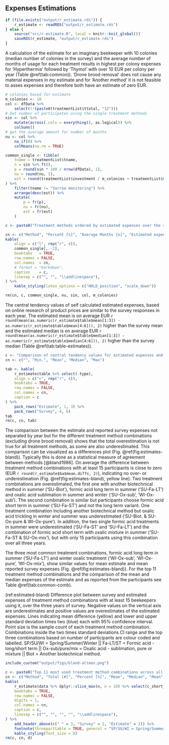 
## Expenses Estimations {#r-estimations}

```r
if (file.exists("output/r_estimate.rds")) {
    r_estimate <- readRDS("output/r_estimate.rds")
} else {
    source("src/r-estimate.R", local = knitr::knit_global())
    saveRDS(r_estimate, "output/r_estimate.rds")
}
```

A calculation of the estimate for an imaginary beekeeper with 10 colonies (median number of colonies in the survey) and the average number of months of usage for each treatment results in highest per colony expenses for 'Hyperthermia' followed by 'Thymol' with over 10 EUR per colony per year (Table&nbsp;\@ref(tab:common)). 'Drone brood removal' does not cause any material expenses in my estimate and for 'Another method' it is not feasible to asses expenses and therefore both have an estimate of zero EUR.

```r
# colonies based for estimate
m_colonies <- 10
col <- dfData %>%
    select(!!(paste0(treatmentList$ttotal, "12")))
# Get number of participates using the single treatment methods
sin <- col %>%
    mutate(across(.cols = everything(), as.logical)) %>%
    colSums()
# get the average amount for number of months
nu <- col %>%
    na_if(0) %>%
    colMeans(na.rm = TRUE)

common_single <- tibble(
    tname = treatmentList$tname,
    n = sin %>% ft(),
    p = round(sin * 100 / nrow(dfData), 1),
    nu = round(nu, 1),
    est = round(treatmentList$investment / m_colonies + treatmentList$material + treatmentList$consumables * nu, 2)
) %>%
    filter(tname != "Varroa monitoring") %>%
    arrange(desc(est)) %>%
    mutate(
        p = fr(p),
        nu = fr(nu),
        est = fr(est)
    )

c <- paste0("Treatment methods ordered by estimated expenses over the survey years. Months indicating the average number of months the corresponding method was used. Estimated expenses per colony are calculated with ", m_colonies, " colonies, which represents the median number of colonies in the survey. The average months are based on the average number of reported months for each treatment method separately. Percentage does show relative distribution of total survey participants (\\textit{n} = ", nrow(dfClean) %>% ft(), ") answers.")

cn <- c("Method", "Percent [%]", "Average Months [n]", "Estimated expenses [EUR]")
kable(
    align = c("l", rep("r", 4)),
    common_single[, -2],
    booktabs   = TRUE,
    row.names = FALSE,
    col.names  = cn,
    # format = "markdown",
    caption    = c,
    linesep = c("", "", "\\addlinespace"),
) %>%
    kable_styling(latex_options = c("HOLD_position", "scale_down"))

rm(cn, c, common_single, nu, sin, col, m_colonies)
```


The central tendency values of self calculated estimated expenses, based on online research of product prices are similar to the survey responses in each year. The estimated mean is on average EUR&nbsp;`r round(mean(as.numeric(r_estimate$table$mean[1:3]) - as.numeric(r_estimate$table$mean[4:6])), 2)` higher than the survey mean and the estimated median is on average EUR&nbsp;`r round(mean(as.numeric(r_estimate$table$median[1:3]) - as.numeric(r_estimate$table$median[4:6])), 2)` higher than the survey median (Table&nbsp;\@ref(tab:table-estimates)).

```r
c <- "Comparison of central tendency values for estimated expenses and the expenses as reported by participants in the survey for each year separately. All values are in Euro."
cn <- c("", "Min.", "Mean", "Median", "Max")

tab <- kable(
    r_estimate$table %>% select(-type),
    align = c("c", rep("r", 4)),
    booktabs = TRUE,
    row.names = FALSE,
    col.names = cn,
    caption = c
) %>%
    pack_rows("Estimate", 1, 3) %>%
    pack_rows("Survey", 4, 6)
tab
rm(c, cn, tab)
```

The comparison between the estimate and reported survey expenses not separated by year but for the different treatment method combinations (excluding drone brood removal) shows that the total overestimation is not true for all treatment methods, as some are also underestimated. This comparison can be visualized as a differences plot (Fig.&nbsp;\@ref(fig:estimates-bland)). Typically this is done as a statistical measure of agreement between methods [@bland1986]. On average the difference between treatment method combinations with at least 15 participants is close to zero (EUR&nbsp;`r round(r_estimate$ba$mean.diffs, 2)`), indicating no over- or underestimation (Fig.&nbsp;\@ref(fig:estimates-bland), yellow line). Two treatment combinations are overestimated, the first one with another biotechnical method in summer ('SU-Biot'), formic acid long term in summer ('SU-Fa-LT') and oxalic acid sublimation in summer and winter ('SU-Ox-sub', 'WI-Ox-sub'). The second combination is similar but participants choose formic acid short term in summer ('SU-Fa-ST') and not the long term variant. One treatment combination including another biotechnical method but oxalic acid trickling in winter and summer was underestimated ('SU-Biot. & SU-Ox-pure & WI-Ox-pure'). In addition, the two single formic acid treatments in summer were underestimated ('SU-Fa-ST' and 'SU-Fa-LT') and the combination of formic acid short term with oxalic mixture in summer ('SU-Fa-ST & SU-Ox-mix'), but with only 15 participants using this combination over all three years.

The three most common treatment combinations, formic acid long term in summer ('SU-Fa-LT') and winter oxalic treatment ('WI-Ox-sub', 'WI-Ox-pure', 'WI-Ox-mix'), show similar values for mean estimate and mean reported survey expenses (Fig.&nbsp;\@ref(fig:estimates-bland)). For the top 11 treatment method combinations and the comparison of the mean and median expenses of the estimate and as reported from the participants see Table \@ref(tab:common-comb).

<!--
The values are $\log_2$ converted to minimizes effect of high expense differences between treatment methods (Fig.&nbsp;\@ref(fig:estimates-bland)). The $\log_2$ change can be seen as follows, one represent double of the original and minus one is half of the original on the transformed scale.
Treatment method combinations which include 'formic acid short-term' (SU-FA-ST) are below the lower two times standard deviation limit, which means the survey responses are higher roughly ~1.7 times higher that the calculated estimates.
The $\log_2$ change can be seen as follows, one represent a double of the original and minus one is half of the original on the transformed scale. Each treatment combination is inside the 95% confidence interval of the upper and lower two times standard deviations from the mean difference. Combinations which include formic acid short-term are above the upper two times standard deviation limit, which means the survey responses are higher roughly ~1.7 times higher that the calculated estimates. The two combinations with the higher overestimating and outside of the two times standard deviation limit are both including a biotechnical treatment method in summer.
-->

(ref:estimated-bland) Difference plot between survey and estimated expenses of treatment method combinations with at least 15 beekeepers using it, over the three years of survey. Negative values on the vertical axis are underestimates and positive values are overestimates of the estimated expenses. Lines indicating mean difference (yellow) and lower and upper standard deviation times two (blue) each with 95% confidence interval. Point size is the sample count of each treatment method combination. Combinations inside the two times standard deviations CI range and the top three combinations based on number of participants are colour coded and labelled. SP/SU/WI = Spring/Summer/Winter || Fa-LT/ST = Formic acid - long/short term || Ox-sub/pure/mix = Oxalic acid - sublimation, pure or mixture || Biot = Another biotechnical method.

```r
include_custom("output/figs/bland-altman.png")
```

```r
c <- paste0("Top 11 most used treatment method combinations across all three survey years. Total and percent correspond to participants (\\textit{n}=", nrow(dfClean) %>% ft(), "). Mean and median expenses from the survey and in comparison to the calculated estimate in Euro.")
cn <- c("Method", "Total [#]", "Percent [%]", "Mean", "Median", "Mean", "Median")
kable(
    r_estimate$data %>% dplyr::slice_max(n, n = 10) %>% select(c_short_od:med_estimate),
    booktabs = TRUE,
    row.names = FALSE,
    digits = 1,
    col.names = cn,
    caption = c,
    linesep = c("", "", "", "", "\\addlinespace"),
) %>%
    add_header_above(c(" " = 3, "Survey" = 2, "Estimate" = 2)) %>%
    footnote(threeparttable = TRUE, general = "SP/SU/WI = Spring/Summer/Winter || AS-LT/ST = Formic acid - long/short term || Ox-sub/pure/mix = Oxalic acid - sublimation, pure or mixture || Biot = Another biotechnical method.") %>%
    kable_styling(font_size = 8)
rm(c, cn, d)
```

